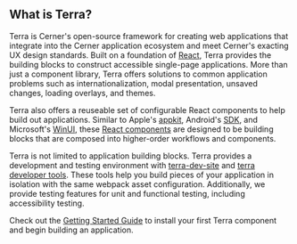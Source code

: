 
## What is Terra?

<div className="tui-illustration-grid">
<div className="tui-illustration-grid-col">

Terra is Cerner's open-source framework for creating web applications that integrate into the Cerner application ecosystem and meet Cerner's exacting UX design standards. Built on a foundation of [React](https://reactjs.org/), Terra provides the building blocks to construct accessible single-page applications. More than just a component library, Terra offers solutions to common application problems such as internationalization, modal presentation, unsaved changes, loading overlays, and themes.

Terra also offers a reuseable set of configurable React components to help build out applications. Similar to Apple's [appkit](https://developer.apple.com/documentation/appkit), Android's [SDK](https://developer.android.com/guide/topics/ui), and Microsoft's [WinUI](https://microsoft.github.io/microsoft-ui-xaml/), these [React components](/components) are designed to be building blocks that are composed into higher-order workflows and components.

Terra is not limited to application building blocks. Terra provides a development and testing environment with [terra-dev-site](/dev_tools/terra-dev-site/terra-dev-site/about) and [terra developer tools](/dev_tools). These tools help you build pieces of your application in isolation with the same webpack asset configuration. Additionally, we provide testing features for unit and functional testing, including accessibility testing.

Check out the [Getting Started Guide](/guides/terra-ui/installing-components) to install your first Terra component and begin building an application.

</div>
<div className="tui-illustration-grid-col tui-illustration-grid-col-illustration">
<MedicineIcon />
</div>
</div>
